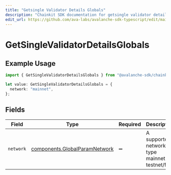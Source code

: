 ```yaml
---
title: "Getsingle Validator Details Globals"
description: "Chainkit SDK documentation for getsingle validator details globals"
edit_url: https://github.com/ava-labs/avalanche-sdk-typescript/edit/main/chainkit/docs/models/operations/getsinglevalidatordetailsglobals.md
---
```


# GetSingleValidatorDetailsGlobals

## Example Usage

```typescript
import { GetSingleValidatorDetailsGlobals } from "@avalanche-sdk/chainkit/models/operations";

let value: GetSingleValidatorDetailsGlobals = {
  network: "mainnet",
};
```

## Fields

| Field                                                                          | Type                                                                           | Required                                                                       | Description                                                                    | Example                                                                        |
| ------------------------------------------------------------------------------ | ------------------------------------------------------------------------------ | ------------------------------------------------------------------------------ | ------------------------------------------------------------------------------ | ------------------------------------------------------------------------------ |
| `network`                                                                      | [components.GlobalParamNetwork](https://github.com/ava-labs/avalanche-sdk-typescript/blob/main/chainkit/models/components/globalparamnetwork.md) | :heavy_minus_sign:                                                             | A supported network type mainnet or testnet/fuji.                              | mainnet                                                                        |